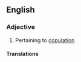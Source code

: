 ==English==

===Adjective===
{{en-adj|-}}

# Pertaining to [[copulation]]

====Translations====
{{trans-see|of or pertaining to copulation|copulative}}